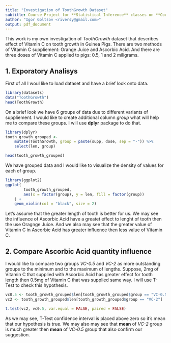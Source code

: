 ```yaml
---
title: "Investigation of ToothGrowth Dataset"
subtitle: Course Project for **Statistical Inference** classes on **Coursera**
author: "Igor Goltsov <riversy@gmail.com>"
output: pdf_document
---
```


This work is my own investigation of *ToothGrowth* dataset that describes effect of Vitamin C on tooth growth in Guinea Pigs. There are two methods of Vitamin C suppliement: Orange Juice and Ascorbic Acid. And there are three doses of Vitamin C applied to pigs: 0.5, 1 and 2 miligrams. 

## 1. Exporatory Analisys

First of all I woul like to load dataset and have a brief look onto data.

```r
library(datasets)
data("ToothGrowth")
head(ToothGrowth)
```

On a brief look we have 6 groups of data due to different variants of suppliement. I would like to create additional column *group* what will help me to compare these groups. I will use **dplyr** package to do that. 

```r
library(dplyr)
tooth_growth_grouped <- 
    mutate(ToothGrowth, group = paste(supp, dose, sep = "-")) %>%
    select(len, group)

head(tooth_growth_grouped)
```

We have grouped data and I would like to visualize the density of values for each of group. 

```r
library(ggplot2)
ggplot(
        tooth_growth_grouped, 
        aes(x = factor(group), y = len, fill = factor(group))
    ) +
    geom_violin(col = "black", size = 2)
```

Let's assume that the greater length of tooth is better for us. We may see the influence of Ascorbic Acid have a greatet effect to lenght of tooth then the use Oragnge Juice. And we also may see that the greater value of Vitamin C in Ascorbic Acid has greater influence then less value of Vitamin C.

## 2. Compare Ascorbic Acid quantity influence

I would like to compare two groups *VC-0.5* and *VC-2* as more outstanding groups to the minimum and to the maximum of lengths. Suppose, 2mg of Vitamin C that supplied with Ascorbic Acid has greater effect for tooth length then 0.5mg of Vitamin C that was supplied same way. I will use T-Test to check this hypothesis.

```r
vc0.5 <- tooth_growth_grouped$len[tooth_growth_grouped$group == "VC-0.5"]
vc2 <- tooth_growth_grouped$len[tooth_growth_grouped$group == "VC-2"]

t.test(vc2, vc0.5, var.equal = FALSE, paired = FALSE)
```

As we may see, T-Test confidence interval is placed above zero so it's mean that our hypothesis is true. We may also may see that **mean** of *VC-2* group is much greater then **mean** of *VC-0.5* group that also confirm our suggestion.  


